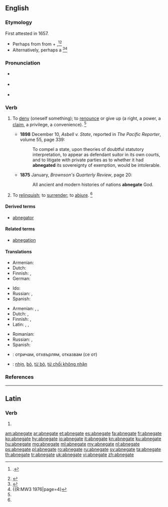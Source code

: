 ==English==
{{was wotd|2011|September|29}}

===Etymology===
First attested in 1657.
* Perhaps from {{etyl|la|en}} {{m|la|abnegō||to refuse, reject}} from {{term|ab||away from|lang=la}} + {{m|la|negō||to deny}},<ref>{{R:OCD2|page=3}}.</ref><ref name=SOED>{{R:SOED5|page=6}}</ref> 
* Alternatively, perhaps a {{back-form|abnegation|lang=en|nocap=1}}<ref>{{R:CDOE|page=3}}</ref><ref>{{R:MW3 1976|page=4}</ref>

===Pronunciation===
* {{a|US}} {{IPA|/ˈæb.nɪ.ɡeɪt/|/ˈæb.ni.ɡeɪt/|lang=en}}
* {{a|RP}} {{IPA|/ˈæb.nɪ.ɡeɪt/|lang=en}}
* {{audio|En-us-abnegate.ogg|Audio (US)|lang=en}}

===Verb===
{{en-verb|abnegat|ing}}

# {{context|transitive|lang=en}} To [[deny]] (oneself something); to [[renounce]] or give up (a right, a power, a [[claim]], a privilege, a convenience). {{defdate|First attested in the early 17<sup>th</sup> century.}}<ref name=SOED/>
#* '''1898''' December 10, ''Asbell v. State'', reported in ''The Pacific Reporter'', volume 55, page 339:
#*: To compel a state, upon theories of doubtful statutory interpretation, to appear as defendant suitor in its own courts, and to litigate with private parties as to whether it had '''abnegated''' its sovereignty of exemption, would be intolerable.
#* '''1875''' January, ''Brownson's Quarterly Review'', page 20:
#*: All ancient and modern histories of nations '''abnegate''' God.
# {{context|transitive|lang=en}} To [[relinquish]]; to [[surrender]]; to [[abjure]]. {{defdate|First attested in the mid 18<sup>th</sup> century.}}<ref name=SOED/>

====Derived terms====
* [[abnegator]]

====Related terms====
* [[abnegation]]

====Translations====
{{trans-top|to deny oneself something}}
* Armenian: {{t|hy|հրաժարվել|sc=Armn}}
* Dutch: {{t+|nl|ontzeggen}}
* Finnish: {{t+|fi|kieltää}}, {{t+|fi|luovuttaa}}
* German: {{t+|de|entsagen}}
{{trans-mid}}
* Ido: {{t+|io|abnegar}}
* Russian: {{t+|ru|отка́зываться|sc=Cyrl}}, {{t+|ru|отрекаться|sc=Cyrl}}
* Spanish: {{t+|es|abnegar}}
{{trans-bottom}}

{{trans-top|to reject, to deny}}
* Armenian: {{t|hy|ուրանալ|sc=Armn}}, {{t|hy|մերժել|sc=Armn}}, {{t+|hy|ժխտել|sc=Armn}}
* Dutch: {{t+|nl|verwerpen}}, {{t+|nl|ontzeggen}}
* Finnish: {{t+|fi|torjua}}, {{t+|fi|kieltää}}
* Latin: {{t|la|abnegō}}, {{t|la|negō}}, {{t|la|dēnegō}}
{{trans-mid}}
* Romanian: {{t+|ro|abnega}}
* Russian: {{t+|ru|отрекаться|sc=Cyrl}}, {{t+|ru|отверга́ть|sc=Cyrl}}
* Spanish: {{t+|es|rechazar}}
{{trans-bottom}}

{{checktrans-top}}
* {{ttbc|bg}}: отричам, отхвърлям, отказвам (се от)
* {{ttbc|vi}}: [[nhịn]], [[bỏ]], [[từ bỏ]], [[từ chối không nhận]]
{{checktrans-bottom}}

===References===
<references/>

----

==Latin==

===Verb===
{{la-verb-form|abnegāte}}

# {{conjugation of|abnegō||1|p|pres|act|imp|lang=la}}

[[am:abnegate]]
[[ar:abnegate]]
[[et:abnegate]]
[[es:abnegate]]
[[fa:abnegate]]
[[fr:abnegate]]
[[ko:abnegate]]
[[hy:abnegate]]
[[io:abnegate]]
[[it:abnegate]]
[[kn:abnegate]]
[[ku:abnegate]]
[[hu:abnegate]]
[[mg:abnegate]]
[[ml:abnegate]]
[[my:abnegate]]
[[nl:abnegate]]
[[ps:abnegate]]
[[pl:abnegate]]
[[ro:abnegate]]
[[ru:abnegate]]
[[sv:abnegate]]
[[ta:abnegate]]
[[th:abnegate]]
[[tr:abnegate]]
[[uk:abnegate]]
[[vi:abnegate]]
[[zh:abnegate]]